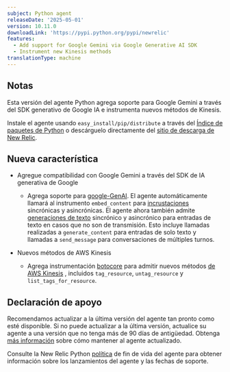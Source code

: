 ```yaml
---
subject: Python agent
releaseDate: '2025-05-01'
version: 10.11.0
downloadLink: 'https://pypi.python.org/pypi/newrelic'
features:
  - Add support for Google Gemini via Google Generative AI SDK
  - Instrument new Kinesis methods
translationType: machine
---
```


## Notas

Esta versión del agente Python agrega soporte para Google Gemini a través del SDK generativo de Google IA e instrumenta nuevos métodos de Kinesis.

Instale el agente usando `easy_install/pip/distribute` a través del [Índice de paquetes de Python](https://pypi.python.org/pypi/newrelic) o descárguelo directamente del [sitio de descarga de New Relic](https://download.newrelic.com/python_agent/release).

## Nueva característica

* Agregue compatibilidad con Google Gemini a través del SDK de IA generativa de Google

  * Agrega soporte para [google-GenAI](https://pypi.org/project/google-genai/). El agente automáticamente llamará al instrumento `embed_content` para [incrustaciones](https://ai.google.dev/gemini-api/docs/embeddings) sincrónicas y asincrónicas. El agente ahora también admite [generaciones de texto](https://ai.google.dev/gemini-api/docs/text-generation) sincrónico y asincrónico para entradas de texto en casos que no son de transmisión. Esto incluye llamadas realizadas a `generate_content` para entradas de solo texto y llamadas a `send_message` para conversaciones de múltiples turnos.

* Nuevos métodos de AWS Kinesis

  * Agrega instrumentación [botocore](https://pypi.org/project/botocore/) para admitir nuevos métodos [de AWS Kinesis](https://aws.amazon.com/kinesis/) , incluidos `tag_resource`, `untag_resource` y `list_tags_for_resource`.

## Declaración de apoyo

Recomendamos actualizar a la última versión del agente tan pronto como esté disponible. Si no puede actualizar a la última versión, actualice su agente a una versión que no tenga más de 90 días de antigüedad. Obtenga [más información](/docs/new-relic-solutions/new-relic-one/install-configure/update-new-relic-agent/) sobre cómo mantener al agente actualizado.

Consulte la New Relic Python [política](/docs/apm/agents/python-agent/getting-started/python-agent-eol-policy/) de fin de vida del agente para obtener información sobre los lanzamientos del agente y las fechas de soporte.